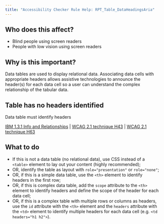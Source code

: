 ```yaml
---
title: "Accessibility Checker Rule Help: RPT_Table_DataHeadingsAria"
---
```


<div className="toolHelp">
<Row>
<Column colLg={5} colMd={3} colSm={4} className="toolLeft">

## Who does this affect?


* Blind people using screen readers
* People with low vision using screen readers


## Why is this important?

Data tables are used to display relational data. Associating data cells with appropriate headers allows assistive technologies to announce the header(s) for each data cell so a user can understand the complex relationship of the tabular data.

</Column>
<Column colLg={11} colMd={5} colSm={4} className="toolMain">

<div id="locLevel"></div>

## Table has no headers identified
Data table must identify headers

[IBM 1.3.1 Info and Relationships](https://www.ibm.com/able/guidelines/ci162/info_and_relationships.html) | [WCAG 2.1 technique H43](https://www.w3.org/WAI/WCAG21/Techniques/html/H43) | [WCAG 2.1 technique H63](https://www.w3.org/WAI/WCAG21/Techniques/html/H63)

<div id="locSnippet"></div>

## What to do

 * If this is not a data table (no relational data), use CSS instead of a `<table>` element to lay out your content (highly recommended); 
 * OR, identify the table as layout with `role="presentation"`  or `role="none"`;
 * OR, if this is a simple data table, use the `<th>` element to identify headers in the first row;
 * OR, if this is complex data table, add the `scope` attribute to the `<th>` element to identify headers and define the scope of the header for each data cell;
 * OR, if this is a complex table with multiple rows or columns as headers, use the `id` attribute with the `<th>` element and the `headers` attribute with the `<td>` element to identify multiple headers for each data cell (e.g. `<td headers="h1 h2">`).
 

</Column>
</Row>
</div>

